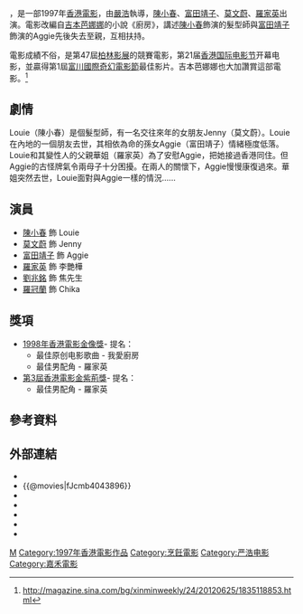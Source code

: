 
{{Infobox Film
| name = 我愛廚房
| original_name = ''{{lang|en|Kitchen}}''
| image = Kitchen poster 1997.jpg
| caption =
| director = [[嚴浩|嚴浩]]
| producer = 森重晃<br>[[嚴浩|嚴浩]]
| producer_2 = 禤志傑
| writer = [[嚴浩|嚴浩]]
| 原著 = [[吉本芭娜娜|吉本芭娜娜]]小說《廚房》
| starring = [[陳小春|陳小春]]<br />[[富田靖子|富田靖子]]<br />[[莫文蔚|莫文蔚]]<br />[[羅家英|羅家英]]
| music = 內橋和久<br />[[大友良英|大友良英]]
| 主題曲 = 〈我愛廚房〉
| cinematography = 潘恆生
| editing  = 潘雄 
| production_company =  [[東熙影業有限公司|東熙影業有限公司]] <small>'''攝製'''</small><br>[[誠冠有限公司|誠冠有限公司]] <small>'''攝製'''</small>
| distributor ={{BHKG}} [[嘉禾娛樂事業有限公司|嘉禾娛樂事業有限公司]]
| released = {{BHKG}} {{film date|1997|5|15}}{{JPN}} {{film date|1997|12|13}}{{GER}} {{film date|1997|12|18}}{{UK}} {{film date|1997|12|26}}
| runtime = 124分钟
| country = {{BHKG}}
| language = [[粵語|粵語]]
| gross = HK $1,309,300.00
| rate = II B
| amg_id = 1:154691
| imdb_id    = tt0116785
}}

{{engname|《我愛廚房》|''Kitchen''}}，是一部1997年[[香港電影|香港電影]]，由[[嚴浩|嚴浩]]執導，[[陳小春|陳小春]]、[[富田靖子|富田靖子]]、[[莫文蔚|莫文蔚]]、[[羅家英|羅家英]]出演。電影改編自[[吉本芭娜娜|吉本芭娜娜]]的小說《廚房》，講述[[陳小春|陳小春]]飾演的髮型師與[[富田靖子|富田靖子]]飾演的Aggie先後失去至親，互相扶持。

電影成績不俗，是第47屆[[柏林影展|柏林影展]]的競賽電影，第21届[[香港国际电影节|香港国际电影节]]开幕电影，並贏得第1屆[[富川國際奇幻電影節|富川國際奇幻電影節]]最佳影片。吉本芭娜娜也大加讚賞這部電影。<ref>http://magazine.sina.com/bg/xinminweekly/24/20120625/1835118853.html</ref>

==劇情==
Louie（陳小春）是個髮型師，有一名交往來年的女朋友Jenny（莫文蔚）。Louie在內地的一個朋友去世，其相依為命的孫女Aggie（富田靖子）情緒極度低落。Louie和其變性人的父親華姐（羅家英）為了安慰Aggie，把她接過香港同住。但Aggie的古怪牌氣令兩母子十分困擾。在兩人的關懷下，Aggie慢慢康復過來。華姐突然去世，Louie面對與Aggie一樣的情況......

==演員==
*[[陳小春|陳小春]] 飾 Louie
*[[莫文蔚|莫文蔚]] 飾 Jenny
*[[富田靖子|富田靖子]] 飾 Aggie
*[[羅家英|羅家英]] 飾 李艷樺
*[[劉兆銘|劉兆銘]] 飾 焦先生
*[[羅冠蘭|羅冠蘭]] 飾 Chika

==獎項==
*[[1998年香港電影金像獎|1998年香港電影金像獎]]- 提名：
**最佳原创电影歌曲 - 我愛廚房
**最佳男配角 - 羅家英
*[[第3屆香港電影金紫荊獎|第3屆香港電影金紫荊獎]]- 提名：
**最佳男配角 - 羅家英

== 參考資料 ==
{{reflist}}

== 外部連結 ==
*{{hkmdb title|8265}}
*{{@movies|fJcmb4043896}}
*{{douban}}
*{{Mtime|17930}}
*{{Amg movie|154691}}
*{{rotten-tomatoes|kitchen}}
*{{imdb title|0116785}}

[[Category:香港劇情片|M]]
[[Category:1997年香港電影作品|Category:1997年香港電影作品]]
[[Category:烹飪電影|Category:烹飪電影]]
[[Category:严浩电影|Category:严浩电影]]
[[Category:嘉禾電影|Category:嘉禾電影]]